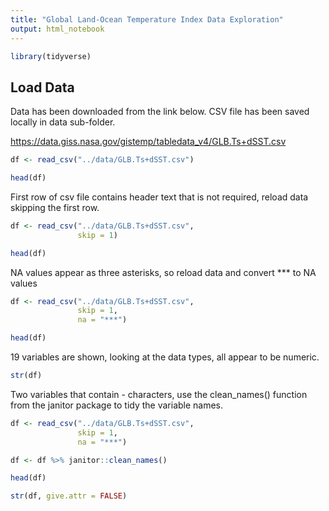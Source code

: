 ```yaml
---
title: "Global Land-Ocean Temperature Index Data Exploration"
output: html_notebook
---
```


```r
library(tidyverse)

```
## Load Data

Data has been downloaded from the link below. CSV file has been saved locally in data sub-folder.

<https://data.giss.nasa.gov/gistemp/tabledata_v4/GLB.Ts+dSST.csv>

```r
df <- read_csv("../data/GLB.Ts+dSST.csv")

head(df)

```

First row of csv file contains header text that is not required, reload data skipping the first row.

```r
df <- read_csv("../data/GLB.Ts+dSST.csv",
               skip = 1)

head(df)
```

NA values appear as three asterisks, so reload data and convert *** to NA values

```r
df <- read_csv("../data/GLB.Ts+dSST.csv",
               skip = 1,
               na = "***")

head(df)
```

19 variables are shown, looking at the data types, all appear to be numeric. 

```r
str(df)
```

Two variables that contain - characters, use the clean_names() function from the janitor package to tidy the variable names. 

```r
df <- read_csv("../data/GLB.Ts+dSST.csv",
               skip = 1,
               na = "***")

df <- df %>% janitor::clean_names()

head(df)

str(df, give.attr = FALSE)

```

